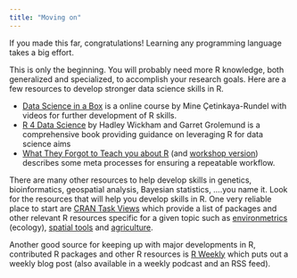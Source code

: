 ```yaml
---
title: "Moving on"
---
```


If you made this far, congratulations! Learning any programming language takes a big effort. 

This is only the beginning. You will probably need more R knowledge, both generalized and specialized, to accomplish your research goals. Here are a few resources to develop stronger data science skills in R. 

* [Data Science in a Box](https://datasciencebox.org/) is a online course by Mine Çetinkaya-Rundel with videos for further development of R skills. 
* [R 4 Data Science](https://r4ds.had.co.nz/) by Hadley Wickham and Garret Grolemund is a comprehensive book providing guidance on leveraging R for data science aims
* [What They Forgot to Teach you about R](https://rstats.wtf/) (and [workshop version](https://imci-idaho.github.io/2022-03-01-WhatTheyForgot/)) describes some meta processes for ensuring a repeatable workflow.

There are many other resources to help develop skills in genetics, bioinformatics, geospatial analysis, Bayesian statistics, ....you name it. Look for the resources that will help you develop skills in R. One very reliable place to start are [CRAN Task Views](https://cran.rstudio.com/web/views/) which provide a list of packages and other relevant R resources specific for a given topic such as [environmetrics](https://CRAN.R-project.org/view=Environmetrics) (ecology), [spatial tools](https://CRAN.R-project.org/view=Spatial) and [agriculture](https://CRAN.R-project.org/view=Agriculture). 

Another good source for keeping up with major developments in R, contributed R packages and other R resources is [R Weekly](https://rweekly.org/) which puts out a weekly blog post (also available in a weekly podcast and an RSS feed).
